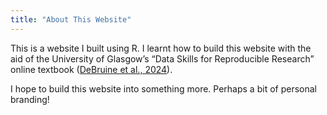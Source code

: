 ```yaml
---
title: "About This Website"
---
```


This is a website I built using R. I learnt how to build this website with the aid of the University of Glasgow's "Data Skills for Reproducible Research" online textbook ([DeBruine et al., 2024](https://psyteachr.github.io/reprores-v4/)).

I hope to build this website into something more. Perhaps a bit of personal branding!